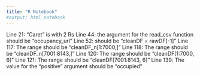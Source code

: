 ```yaml
---
title: "R Notebook"
#output: html_notebook
---
```


Line 21: "Caret" is with 2 Rs 
Line 44: the argument for the read_csv function should be "occupancy_url"
Line 52: should be "cleanDF = rawDF[-1]"
Line 117: The range should be "cleanDF_n[1:7000,]"
Line 118: The range should be "cleanDF_n[7001:8143,]"
Line 120: The range should be "cleanDF[1:7000, 6]"
Line 121: The range should be "cleanDF[7001:8143, 6]"
Line 139: The value for the "positive" argument should be "occupied"